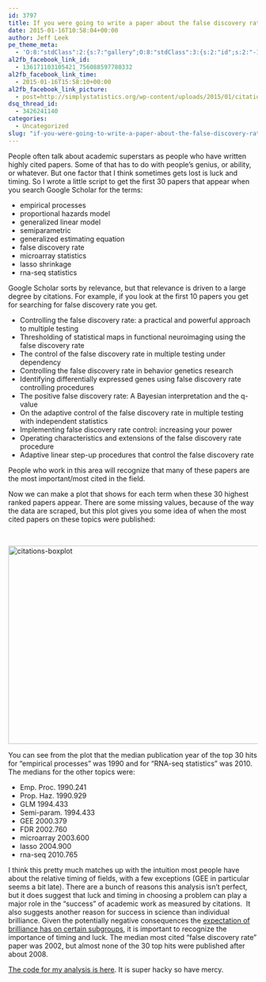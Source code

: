```yaml
---
id: 3797
title: If you were going to write a paper about the false discovery rate you should have done it in 2002
date: 2015-01-16T10:58:04+00:00
author: Jeff Leek
pe_theme_meta:
  - 'O:8:"stdClass":2:{s:7:"gallery";O:8:"stdClass":3:{s:2:"id";s:2:"-1";s:5:"width";s:0:"";s:6:"height";s:0:"";}s:5:"video";O:8:"stdClass":1:{s:2:"id";s:2:"-1";}}'
al2fb_facebook_link_id:
  - 136171103105421_756088597780332
al2fb_facebook_link_time:
  - 2015-01-16T15:58:10+00:00
al2fb_facebook_link_picture:
  - post=http://simplystatistics.org/wp-content/uploads/2015/01/citations-boxplot.png
dsq_thread_id:
  - 3426241140
categories:
  - Uncategorized
slug: "if-you-were-going-to-write-a-paper-about-the-false-discovery-rate-you-should-have-done-it-in-2002"
---
```

People often talk about academic superstars as people who have written highly cited papers. Some of that has to do with people's genius, or ability, or whatever. But one factor that I think sometimes gets lost is luck and timing. So I wrote a little script to get the first 30 papers that appear when you search Google Scholar for the terms:

  * empirical processes
  * proportional hazards model
  * generalized linear model
  * semiparametric
  * generalized estimating equation
  * false discovery rate
  * microarray statistics
  * lasso shrinkage
  * rna-seq statistics

Google Scholar sorts by relevance, but that relevance is driven to a large degree by citations. For example, if you look at the first 10 papers you get for searching for false discovery rate you get.

  * Controlling the false discovery rate: a practical and powerful approach to multiple testing
  * Thresholding of statistical maps in functional neuroimaging using the false discovery rate
  * The control of the false discovery rate in multiple testing under dependency
  * Controlling the false discovery rate in behavior genetics research
  * Identifying differentially expressed genes using false discovery rate controlling procedures
  * The positive false discovery rate: A Bayesian interpretation and the q-value
  * On the adaptive control of the false discovery rate in multiple testing with independent statistics
  * Implementing false discovery rate control: increasing your power
  * Operating characteristics and extensions of the false discovery rate procedure
  * Adaptive linear step-up procedures that control the false discovery rate

People who work in this area will recognize that many of these papers are the most important/most cited in the field.

Now we can make a plot that shows for each term when these 30 highest ranked papers appear. There are some missing values, because of the way the data are scraped, but this plot gives you some idea of when the most cited papers on these topics were published:

&nbsp;

[<img class="aligncenter size-full wp-image-3798" src="http://simplystatistics.org/wp-content/uploads/2015/01/citations-boxplot.png" alt="citations-boxplot" width="600" height="400" srcset="http://simplystatistics.org/wp-content/uploads/2015/01/citations-boxplot-300x200.png 300w, http://simplystatistics.org/wp-content/uploads/2015/01/citations-boxplot-260x173.png 260w, http://simplystatistics.org/wp-content/uploads/2015/01/citations-boxplot.png 600w" sizes="(max-width: 600px) 100vw, 600px" />](http://simplystatistics.org/wp-content/uploads/2015/01/citations-boxplot.png)

You can see from the plot that the median publication year of the top 30 hits for "empirical processes" was 1990 and for "RNA-seq statistics" was 2010. The medians for the other topics were:

  * Emp. Proc. 1990.241
  * Prop. Haz. 1990.929
  * GLM 1994.433
  * Semi-param. 1994.433
  * GEE 2000.379
  * FDR 2002.760
  * microarray 2003.600
  * lasso 2004.900
  * rna-seq 2010.765

I think this pretty much matches up with the intuition most people have about the relative timing of fields, with a few exceptions (GEE in particular seems a bit late). There are a bunch of reasons this analysis isn't perfect, but it does suggest that luck and timing in choosing a problem can play a major role in the "success" of academic work as measured by citations.  It also suggests another reason for success in science than individual brilliance. Given the potentially negative consequences the [expectation of brilliance has on certain subgroups](http://www.sciencemag.org/content/347/6219/262.abstract), it is important to recognize the importance of timing and luck. The median most cited "false discovery rate" paper was 2002, but almost none of the 30 top hits were published after about 2008.

[The code for my analysis is here](https://gist.github.com/jtleek/c5158965d77c21ade424). It is super hacky so have mercy.
